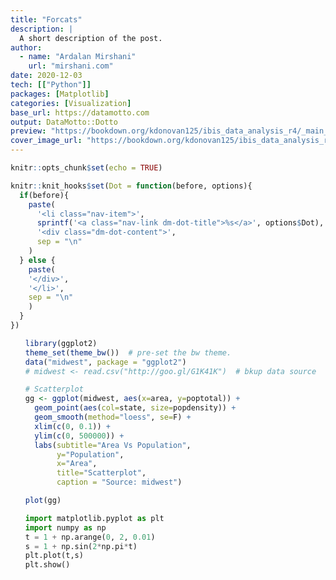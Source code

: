 ```yaml
---
title: "Forcats"
description: |
  A short description of the post.
author:
  - name: "Ardalan Mirshani"
    url: "mirshani.com"
date: 2020-12-03
tech: [["Python"]]
packages: [Matplotlib]
categories: [Visualization]
base_url: https://datamotto.com
output: DataMotto::Dotto
preview: "https://bookdown.org/kdonovan125/ibis_data_analysis_r4/_main_files/figure-html/ggplot_ex_4_1-2.png"
cover_image_url: "https://bookdown.org/kdonovan125/ibis_data_analysis_r4/_main_files/figure-html/ggplot_ex_4_1-2.png"
---
```


```r
knitr::opts_chunk$set(echo = TRUE)

knitr::knit_hooks$set(Dot = function(before, options){
  if(before){
    paste(
      '<li class="nav-item">',
      sprintf('<a class="nav-link dm-dot-title">%s</a>', options$Dot),
      '<div class="dm-dot-content">', 
      sep = "\n"
    )
  } else {
    paste(
    '</div>',
    '</li>',
    sep = "\n"
    )
  }
})

```


<ul class="nav nav-tabs">

```r
library(ggplot2)
theme_set(theme_bw())  # pre-set the bw theme.
data("midwest", package = "ggplot2")
# midwest <- read.csv("http://goo.gl/G1K41K")  # bkup data source

# Scatterplot
gg <- ggplot(midwest, aes(x=area, y=poptotal)) + 
  geom_point(aes(col=state, size=popdensity)) + 
  geom_smooth(method="loess", se=F) + 
  xlim(c(0, 0.1)) + 
  ylim(c(0, 500000)) + 
  labs(subtitle="Area Vs Population", 
       y="Population", 
       x="Area", 
       title="Scatterplot", 
       caption = "Source: midwest")

plot(gg)
```



```python
import matplotlib.pyplot as plt
import numpy as np
t = 1 + np.arange(0, 2, 0.01)
s = 1 + np.sin(2*np.pi*t)
plt.plot(t,s)
plt.show()
```

</ul>

